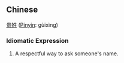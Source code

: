 ==Chinese==
[[贵]][[姓]] ([[Pinyin]]: gùixìng)

===Idiomatic Expression===
# A respectful way to ask someone's name.